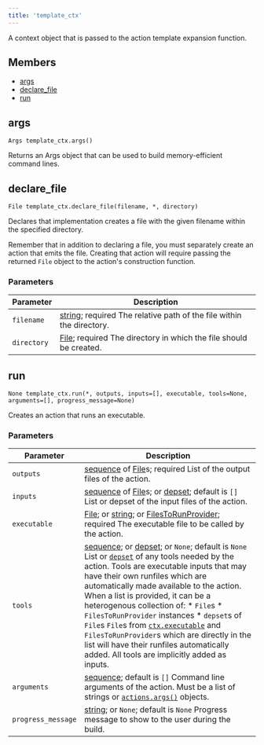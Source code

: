 ```yaml
---
title: 'template_ctx'
---
```



A context object that is passed to the action template expansion function.

## Members

* [args](#args)
* [declare\_file](#declare_file)
* [run](#run)

## args

```
Args template_ctx.args()
```

Returns an Args object that can be used to build memory-efficient command lines.

## declare\_file

```
File template_ctx.declare_file(filename, *, directory)
```

Declares that implementation creates a file with the given filename within the specified directory.

Remember that in addition to declaring a file, you must separately create an action that emits the file. Creating that action will require passing the returned `File` object to the action's construction function.

### Parameters

| Parameter | Description |
| --- | --- |
| `filename` | [string](../core/string.mdx); required  The relative path of the file within the directory. |
| `directory` | [File](../builtins/File.mdx); required  The directory in which the file should be created. |

## run

```
None template_ctx.run(*, outputs, inputs=[], executable, tools=None, arguments=[], progress_message=None)
```

Creates an action that runs an executable.

### Parameters

| Parameter | Description |
| --- | --- |
| `outputs` | [sequence](../core/list.mdx) of [File](../builtins/File.mdx)s; required  List of the output files of the action. |
| `inputs` | [sequence](../core/list.mdx) of [File](../builtins/File.mdx)s; or [depset](../builtins/depset.mdx); default is `[]`  List or depset of the input files of the action. |
| `executable` | [File](../builtins/File.mdx); or [string](../core/string.mdx); or [FilesToRunProvider](../providers/FilesToRunProvider.mdx); required  The executable file to be called by the action. |
| `tools` | [sequence](../core/list.mdx); or [depset](../builtins/depset.mdx); or `None`; default is `None`  List or [`depset`](../builtins/depset.mdx) of any tools needed by the action. Tools are executable inputs that may have their own runfiles which are automatically made available to the action. When a list is provided, it can be a heterogenous collection of:  * `File`s * `FilesToRunProvider` instances * `depset`s of `File`s  `File`s from [`ctx.executable`](../builtins/ctx#executable) and `FilesToRunProvider`s which are directly in the list will have their runfiles automatically added. All tools are implicitly added as inputs. |
| `arguments` | [sequence](../core/list.mdx); default is `[]`  Command line arguments of the action. Must be a list of strings or [`actions.args()`](#args) objects. |
| `progress_message` | [string](../core/string.mdx); or `None`; default is `None`  Progress message to show to the user during the build. |